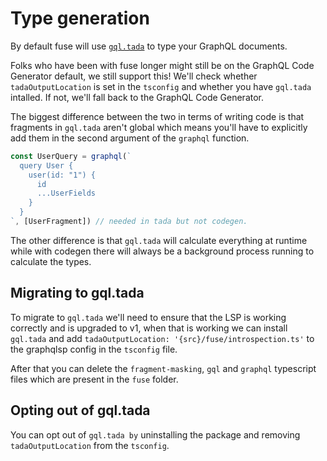 # Type generation

By default fuse will use [`gql.tada`](https://gql-tada.0no.co/) to type your GraphQL documents.

Folks who have been with fuse longer might still be on the GraphQL Code Generator default,
we still support this! We'll check whether `tadaOutputLocation` is set in the `tsconfig` and
whether you have `gql.tada` intalled. If not, we'll fall back to the GraphQL Code Generator.

The biggest difference between the two in terms of writing code is that fragments in `gql.tada`
aren't global which means you'll have to explicitly add them in the second argument of the `graphql`
function.

```ts
const UserQuery = graphql(`
  query User {
    user(id: "1") {
      id
      ...UserFields
    }
  }
`, [UserFragment]) // needed in tada but not codegen.
```

The other difference is that `gql.tada` will calculate everything at runtime while with codegen
there will always be a background process running to calculate the types.

## Migrating to gql.tada

To migrate to `gql.tada` we'll need to ensure that the LSP is working correctly and is upgraded to v1,
when that is working we can install `gql.tada` and add `tadaOutputLocation: '{src}/fuse/introspection.ts'` to
the graphqlsp config in the `tsconfig` file.

After that you can delete the `fragment-masking`, `gql` and `graphql` typescript files which are present in
the `fuse` folder.

## Opting out of gql.tada

You can opt out of `gql.tada by` uninstalling the package and removing `tadaOutputLocation` from the `tsconfig`.

